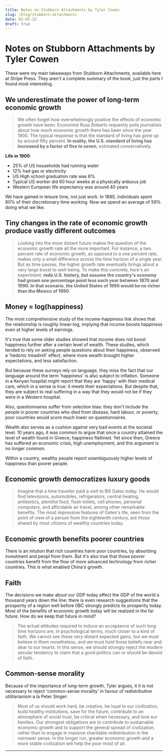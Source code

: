 ```yaml
---
title: Notes on Stubborn Attachments by Tyler Cowen
slug: /blog/stubborn-attachments
date: 02-05-22
draft: true
---
```


# Notes on Stubborn Attachments by Tyler Cowen

These were my main takeaways from Stubborn Attachments, available here at Stripe Press. They aren't
a complete summary of the book, just the parts I found most interesting.

## We underestimate the power of long-term economic growth

> We often forget how overwhelmingly positive the effects of economic growth have
> been. Economist Russ Roberts requently polls journalists about
> how much economic growth there has been since the year 1900. The typical response is that the standard of living has gone up by around fifty
> percent. __In reality, the U.S. standard of living has increased by a factor of
> five to seven__, estimated conservatively.

**Life in 1900**:
- 25% of US households had running water
- 12% had gas or electricity
- US High school graduation rate was 6%
- Typical US worker did 60 hour weeks at a physically arduous job
- Western European life expectancy was around 40 years

We have gained in leisure time, not just work. In 1880, individuals spent 80% of their discretionary time
working. Now we spend an average of 59% doing what we like.

## Tiny changes in the rate of economic growth produce vastly different outcomes

> Looking into the more distant future makes the question of the economic growth rate all the more important.
> For instance, a two percent rate of economic growth, as opposed to a one percent rate, makes only a small
> difference across the time horizon of a single year. But as time passes, the higher growth rate eventually
> brings about a very large boost to well-being. To make this concrete, here's an experiment: **redo U.S.
> history, but assume the country's economy had grown one percentage point less each year between 1870 and
> 1990. In that scenario, the United States of 1990 would be no richer than the Mexico of 1990**

## Money = log(happiness)

The most comprehensive study of the income-happiness link shows that the relationship
is roughly linear-log, implying that income boosts happiness even at higher levels of earnings. 

It's true that some older studies showed that income does not boost happiness further after a certain
level of wealth. These studies, which tended to rely on asking people questions about their happiness,
observed a 'hedonic treadmill' effect, where more wealth brought higher expectations, and less satisfaction.

But because these surveys rely on language, they miss the fact that our language around the term 'happiness'
is also subject to inflation. Someone in a Kenyan hospital might report that they are 'happy' with their
medical care, which in a sense is true: it meets their expectations. But despite that, they are subject to
real suffering in a way that they would not be if they were in a Western hospital.

Also, questionnaires suffer from selection bias: they don't include the people in poorer countries who
died from disease, hard labour, or poverty, poor countries would score much lower on questionnaires.

Wealth also serves as a cushion against very bad events at the societal level. 10 years ago, it was common
to argue that once a country attained the level of wealth found in Greece, happiness flatlined. Yet since then,
Greece has suffered an economic crisis, high unemployment, and this argument is no longer common.

Within a country, wealthy people report unambiguously higher levels of happiness than poorer people.

## Economic growth democratizes luxury goods

> Imagine that a time traveller paid a visit to Bill Gates today. He would find televisions, automobiles,
> refrigerators, central heating, antibiotics, plentiful food, flush toilets, cell phones, personal computers,
> and affordable air travel, among other remarkable benefits. The most impressive features of Gates's life,
> seen from the point of view of a person from the eighteenth century, are those shared by most citizens of
> wealthy countries today.

## Economic growth benefits poorer countries

There is an intution that rich countries harm poor countries, by absorbing investment and peopl from
them. But it's also true that those poorer countries benefit from the flow of more advanced technology from
richer countries. This is what enabled China's growth.

## Faith

The decisions we make about our GDP today affect the GDP of the world a thousand years down the line:
there is even research suggestions that the prosperity of a region well before 0BC strongly predicts its
prosperity today. Most of the benefits of economic growth today will be realized in the far future. 
How do we keep that future in mind?

> The actual attitudes required to induce an acceptance of such long time horizons are, in psychological
> terms, much closer to a kind of faith. We cannot see these very distant expected gains, but we must believe
> in them nonetheless, and we must hold those beliefs near and dear to our hearts. In this sense, we should
> strongly reject the modern secular tendency to claim that a good politics can or should be devoid of faith.

## Common-sense morality

Because of the importance of long-term growth, Tyler argues, it it is not necessary to reject 'common-sense
morality' in favour of redistributive utilitarianism a la Peter Singer:

> Most of us should work hard, be creative, be loyal to our civilization, build healthy institutions,
> save for the future, contribute to an atmosphere of social trust, be critical when necessary, and love
> our families. Our strongest obligations are to contribute to sustainable economic growth and to support
> the general spread of civilization, rather than to engage in massive charitable redistribution in the
> narrower sense. In the longer run, greater economic growth and a more stable civilization will help the
> poor most of all.

---


